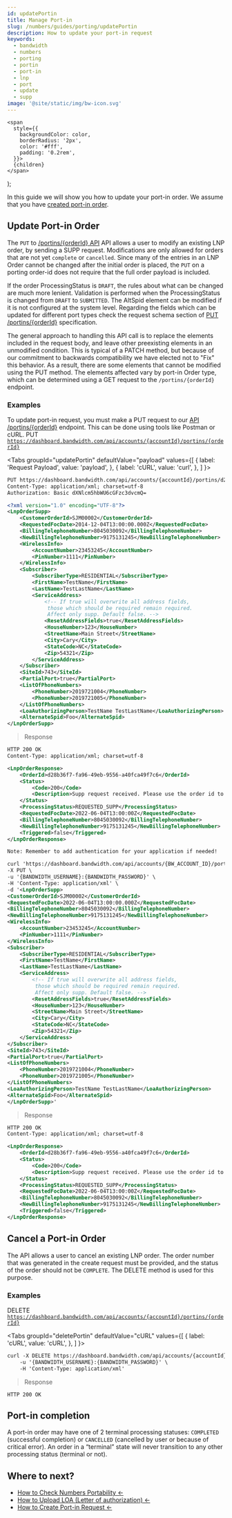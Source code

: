 ```yaml
---
id: updatePortin
title: Manage Port-in
slug: /numbers/guides/porting/updatePortin
description: How to update your port-in request
keywords:
  - bandwidth
  - numbers
  - porting
  - portin
  - port-in
  - lnp
  - port
  - update
  - supp
image: '@site/static/img/bw-icon.svg'
---
```




    <span
      style={{
        backgroundColor: color,
        borderRadius: '2px',
        color: '#fff',
        padding: '0.2rem',
      }}>
      {children}
    </span>
  );

In this guide we will show you how to update your port-in order. We assume that you have [created port-in order](docs/numbers/guides/porting/updatePortin/).

## Update Port-in Order

The <code class="put">PUT</code> to [/portins/{orderId} API](apis/numbers/#operation/UpdatePortin/) API allows a user to modify an existing LNP order, by sending a SUPP request. Modifications are only allowed for orders that are not yet `complete` or `cancelled`. Since many of the entries in an LNP Order cannot be changed after the initial order is placed, the ```PUT``` on a porting order-id does not require that the full order payload is included.

If the order ProcessingStatus is `DRAFT`, the rules about what can be changed are much more lenient. Validation is performed when the ProcessingStatus is changed from `DRAFT` to `SUBMITTED`. The AltSpid element can be modified if it is not configured at the system level.
Regarding the fields which can be updated for different port types check the request schema section of [PUT /portins/{orderId}](apis/numbers/#operation/UpdatePortin/) specification.

The general approach to handling this API call is to replace the elements included in the request body, and leave other preexisting elements in an unmodified condition. This is typical of a PATCH method, but because of our commitment to backwards compatibility we have elected not to "Fix" this behavior. As a result, there are some elements that cannot be modified using the <Highlight color="#9a59c5">PUT</Highlight> method. The elements affected vary by port-in Order type, which can be determined using a <Highlight color="#00bf8c">GET</Highlight> request to the `/portins/{orderId}` endpoint.

### Examples
To update port-in request, you must make a <Highlight color="#9a59c5">PUT</Highlight> request to our [API /portins/{orderId}](apis/numbers/#operation/UpdatePortin/) endpoint. This can be done using tools like Postman or cURL.
<Highlight color="#9a59c5">PUT</Highlight> <code>https://dashboard.bandwidth.com/api/accounts/{accountId}/portins/{orderId}</code>

<Tabs
    groupId="updatePortin"
    defaultValue="payload"
    values={[
        { label: 'Request Payload', value: 'payload', },
        { label: 'cURL', value: 'curl', },
    ]
    }>
<TabItem value="payload">

```xml
PUT https://dashboard.bandwidth.com/api/accounts/{accountId}/portins/d28b36f7-fa96-49eb-9556-a40fca49f7c6 HTTP/1.1
Content-Type: application/xml; charset=utf-8
Authorization: Basic dXNlcm5hbWU6cGFzc3dvcmQ=

<?xml version="1.0" encoding="UTF-8"?>
<LnpOrderSupp>
    <CustomerOrderId>SJM00002</CustomerOrderId>
    <RequestedFocDate>2014-12-04T13:00:00.000Z</RequestedFocDate>
    <BillingTelephoneNumber>8045030092</BillingTelephoneNumber>
    <NewBillingTelephoneNumber>9175131245</NewBillingTelephoneNumber>
    <WirelessInfo>
        <AccountNumber>23453245</AccountNumber>
        <PinNumber>1111</PinNumber>
    </WirelessInfo>
    <Subscriber>
        <SubscriberType>RESIDENTIAL</SubscriberType>
        <FirstName>TestName</FirstName>
        <LastName>TestLastName</LastName>
        <ServiceAddress>
            <!-- If true will overwrite all address fields,
             those which should be required remain required.
             Affect only supp. Default false. -->
            <ResetAddressFields>true</ResetAddressFields>
            <HouseNumber>123</HouseNumber>
            <StreetName>Main Street</StreetName>
            <City>Cary</City>
            <StateCode>NC</StateCode>
            <Zip>54321</Zip>
        </ServiceAddress>
    </Subscriber>
    <SiteId>743</SiteId>
    <PartialPort>true</PartialPort>
    <ListOfPhoneNumbers>
        <PhoneNumber>2019721004</PhoneNumber>
        <PhoneNumber>2019721005</PhoneNumber>
    </ListOfPhoneNumbers>
    <LoaAuthorizingPerson>TestName TestLastName</LoaAuthorizingPerson>
    <AlternateSpid>Foo</AlternateSpid>
</LnpOrderSupp>
```

> Response

```xml
HTTP 200 OK
Content-Type: application/xml; charset=utf-8

<LnpOrderResponse>
    <OrderId>d28b36f7-fa96-49eb-9556-a40fca49f7c6</OrderId>
    <Status>
        <Code>200</Code>
        <Description>Supp request received. Please use the order id to check the status of your order later.</Description>
    </Status>
    <ProcessingStatus>REQUESTED_SUPP</ProcessingStatus>
    <RequestedFocDate>2022-06-04T13:00:00Z</RequestedFocDate>
    <BillingTelephoneNumber>8045030092</BillingTelephoneNumber>
    <NewBillingTelephoneNumber>9175131245</NewBillingTelephoneNumber>
    <Triggered>false</Triggered>
</LnpOrderResponse>
```

</TabItem>
<TabItem value="curl">

```xml
Note: Remember to add authentication for your application if needed!

curl 'https://dashboard.bandwidth.com/api/accounts/{BW_ACCOUNT_ID}/portins/d28b36f7-fa96-49eb-9556-a40fca49f7c6' \
-X PUT \
-u '{BANDWIDTH_USERNAME}:{BANDWIDTH_PASSWORD}' \
-H 'Content-Type: application/xml' \
-d '<LnpOrderSupp>
<CustomerOrderId>SJM00002</CustomerOrderId>
<RequestedFocDate>2022-06-04T13:00:00.000Z</RequestedFocDate>
<BillingTelephoneNumber>8045030092</BillingTelephoneNumber>
<NewBillingTelephoneNumber>9175131245</NewBillingTelephoneNumber>
<WirelessInfo>
    <AccountNumber>23453245</AccountNumber>
    <PinNumber>1111</PinNumber>
</WirelessInfo>
<Subscriber>
    <SubscriberType>RESIDENTIAL</SubscriberType>
    <FirstName>TestName</FirstName>
    <LastName>TestLastName</LastName>
    <ServiceAddress>
        <!-- If true will overwrite all address fields,
         those which should be required remain required.
         Affect only supp. Default false. -->
        <ResetAddressFields>true</ResetAddressFields>
        <HouseNumber>123</HouseNumber>
        <StreetName>Main Street</StreetName>
        <City>Cary</City>
        <StateCode>NC</StateCode>
        <Zip>54321</Zip>
    </ServiceAddress>
</Subscriber>
<SiteId>743</SiteId>
<PartialPort>true</PartialPort>
<ListOfPhoneNumbers>
    <PhoneNumber>2019721004</PhoneNumber>
    <PhoneNumber>2019721005</PhoneNumber>
</ListOfPhoneNumbers>
<LoaAuthorizingPerson>TestName TestLastName</LoaAuthorizingPerson>
<AlternateSpid>Foo</AlternateSpid>
</LnpOrderSupp>'
```

> Response

```xml
HTTP 200 OK
Content-Type: application/xml; charset=utf-8

<LnpOrderResponse>
    <OrderId>d28b36f7-fa96-49eb-9556-a40fca49f7c6</OrderId>
    <Status>
        <Code>200</Code>
        <Description>Supp request received. Please use the order id to check the status of your order later.</Description>
    </Status>
    <ProcessingStatus>REQUESTED_SUPP</ProcessingStatus>
    <RequestedFocDate>2022-06-04T13:00:00Z</RequestedFocDate>
    <BillingTelephoneNumber>8045030092</BillingTelephoneNumber>
    <NewBillingTelephoneNumber>9175131245</NewBillingTelephoneNumber>
    <Triggered>false</Triggered>
</LnpOrderResponse>
```

</TabItem>
</Tabs>

## Cancel a Port-in Order

The API allows a user to cancel an existing LNP order. The order number that was generated in the create request must be provided, and the status of the order should not be ```COMPLETE```. The <Highlight color="#ff6f47">DELETE</Highlight> method is used for this purpose.

### Examples
<Highlight color="#ff6f47">DELETE</Highlight> <code>https://dashboard.bandwidth.com/api/accounts/{accountId}/portins/{orderId}</code>

<Tabs
    groupId="deletePortin"
    defaultValue="cURL"
    values={[
        { label: 'cURL', value: 'cURL', },
    ]
    }>
<TabItem value="cURL">

```xml
curl -X DELETE https://dashboard.bandwidth.com/api/accounts/{accountId}/portins/d28b36f7-fa96-49eb-9556-a40fca49f7c6 \
    -u '{BANDWIDTH_USERNAME}:{BANDWIDTH_PASSWORD}' \
    -H 'Content-Type: application/xml'
```

> Response

```http
HTTP 200 OK
```

</TabItem>
</Tabs>

## Port-in completion

A port-in order may have one of 2 terminal processing statuses: ```COMPLETED``` (successful completion) or ```CANCELLED``` (cancelled by user or because of critical error). An order in a “terminal” state will never transition to any other processing status (terminal or not).

## Where to next?

- [How to Check Numbers Portability ←](docs/numbers/guides/porting/lnpChecker/)
- [How to Upload LOA (Letter of authorization) ←](docs/numbers/guides/porting/loaUpload/)
- [How to Create Port-in Request ←](docs/numbers/guides/porting/portingNumbers/)

